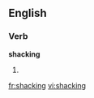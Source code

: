 ==English==
===Verb===
'''shacking'''
# {{present participle of|[[shack]]}}

[[fr:shacking]]
[[vi:shacking]]